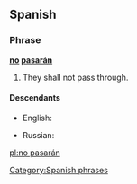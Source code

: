 ==Spanish==
{{wikipedia|lang=es}}
{{rfd|SOP}}
===Phrase===
'''[[no]] [[pasarán]]'''

# They shall not pass through.

====Descendants====
{{top2}}
* English: {{l|en|no pasarán}}
{{mid2}}
* Russian: {{l|ru|но пасара́н}}
{{bottom}}

[[Category:Spanish phrases]]

[[pl:no pasarán]]